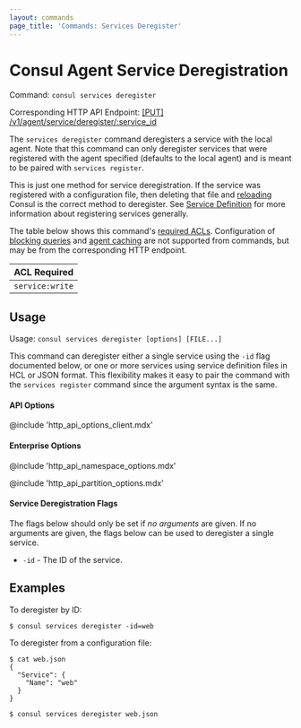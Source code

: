 ```yaml
---
layout: commands
page_title: 'Commands: Services Deregister'
---
```


# Consul Agent Service Deregistration

Command: `consul services deregister`

Corresponding HTTP API Endpoint: [\[PUT\] /v1/agent/service/deregister/:service_id](https://www.consul.io/api-docs/agent/service#deregister-service)

The `services deregister` command deregisters a service with the local agent.
Note that this command can only deregister services that were registered
with the agent specified (defaults to the local agent) and is meant to
be paired with `services register`.

This is just one method for service deregistration. If the service was
registered with a configuration file, then deleting that file and
[reloading](/commands/reload) Consul is the correct method to
deregister. See [Service Definition](/docs/agent/services) for more
information about registering services generally.

The table below shows this command's [required ACLs](/api#authentication). Configuration of
[blocking queries](/api/features/blocking) and [agent caching](/api/features/caching)
are not supported from commands, but may be from the corresponding HTTP endpoint.

| ACL Required    |
| --------------- |
| `service:write` |

## Usage

Usage: `consul services deregister [options] [FILE...]`

This command can deregister either a single service using the `-id` flag
documented below, or one or more services using service definition files
in HCL or JSON format.
This flexibility makes it easy to pair the command with the
`services register` command since the argument syntax is the same.

#### API Options

@include 'http_api_options_client.mdx'

#### Enterprise Options

@include 'http_api_namespace_options.mdx'

@include 'http_api_partition_options.mdx'

#### Service Deregistration Flags

The flags below should only be set if _no arguments_ are given. If no
arguments are given, the flags below can be used to deregister a single
service.

- `-id` - The ID of the service.

## Examples

To deregister by ID:

```shell-session
$ consul services deregister -id=web
```

To deregister from a configuration file:

```shell-session
$ cat web.json
{
  "Service": {
    "Name": "web"
  }
}

$ consul services deregister web.json
```
